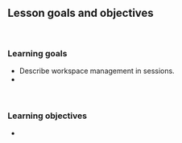 ## Lesson goals and objectives

<br/>

### Learning goals

<!--
High-level "big picture" objectives of the learning process.
This should be no more than 3 bullet points.
-->

- Describe workspace management in <i class="fab fa-r-project"></i> sessions.
- 

<br/>

### Learning objectives

<!--
More concrete and measurable outputs.
This can range from 3 to 8 bullet points.
-->

- 
